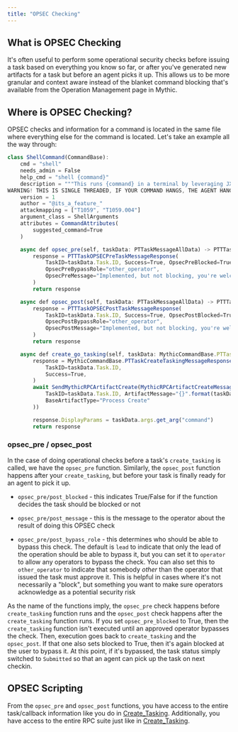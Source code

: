 ```yaml
---
title: "OPSEC Checking"
---
```


## What is OPSEC Checking

It's often useful to perform some operational security checks before issuing a task based on everything you know so far, or after you've generated new artifacts for a task but before an agent picks it up. This allows us to be more granular and context aware instead of the blanket command blocking that's available from the Operation Management page in Mythic.

## Where is OPSEC Checking?

OPSEC checks and information for a command is located in the same file where everything else for the command is located. Let's take an example all the way through:

```js
class ShellCommand(CommandBase):
    cmd = "shell"
    needs_admin = False
    help_cmd = "shell {command}"
    description = """This runs {command} in a terminal by leveraging JXA's Application.doShellScript({command}).
WARNING! THIS IS SINGLE THREADED, IF YOUR COMMAND HANGS, THE AGENT HANGS!"""
    version = 1
    author = "@its_a_feature_"
    attackmapping = ["T1059", "T1059.004"]
    argument_class = ShellArguments
    attributes = CommandAttributes(
        suggested_command=True
    )

    async def opsec_pre(self, taskData: PTTaskMessageAllData) -> PTTTaskOPSECPreTaskMessageResponse:
        response = PTTTaskOPSECPreTaskMessageResponse(
            TaskID=taskData.Task.ID, Success=True, OpsecPreBlocked=True,
            OpsecPreBypassRole="other_operator",
            OpsecPreMessage="Implemented, but not blocking, you're welcome!",
        )
        return response

    async def opsec_post(self, taskData: PTTaskMessageAllData) -> PTTTaskOPSECPostTaskMessageResponse:
        response = PTTTaskOPSECPostTaskMessageResponse(
            TaskID=taskData.Task.ID, Success=True, OpsecPostBlocked=True,
            OpsecPostBypassRole="other_operator",
            OpsecPostMessage="Implemented, but not blocking, you're welcome! Part 2",
        )
        return response

    async def create_go_tasking(self, taskData: MythicCommandBase.PTTaskMessageAllData) -> MythicCommandBase.PTTaskCreateTaskingMessageResponse:
        response = MythicCommandBase.PTTaskCreateTaskingMessageResponse(
            TaskID=taskData.Task.ID,
            Success=True,
        )
        await SendMythicRPCArtifactCreate(MythicRPCArtifactCreateMessage(
            TaskID=taskData.Task.ID, ArtifactMessage="{}".format(taskData.args.get_arg("command")),
            BaseArtifactType="Process Create"
        ))

        response.DisplayParams = taskData.args.get_arg("command")
        return response
```

### opsec\_pre / opsec\_post

In the case of doing operational checks before a task's `create_tasking` is called, we have the `opsec_pre` function. Similarly, the `opsec_post` function happens after your `create_tasking`, but before your task is finally ready for an agent to pick it up.

* `opsec_pre/post_blocked` - this indicates True/False for if the function decides the task should be blocked or not

* `opsec_pre/post_message` - this is the message to the operator about the result of doing this OPSEC check

* `opsec_pre/post_bypass_role` - this determines who should be able to bypass this check. The default is `lead` to indicate that only the lead of the operation should be able to bypass it, but you can set it to `operator` to allow any operators to bypass the check. You can also set this to `other_operator` to indicate that somebody *other* than the operator that issued the task must approve it. This is helpful in cases where it's not necessarily a "block", but something you want to make sure operators acknowledge as a potential security risk

As the name of the functions imply, the `opsec_pre` check happens before `create_tasking` function runs and the `opsec_post` check happens after the `create_tasking` function runs. If you set `opsec_pre_blocked` to True, then the `create_tasking` function isn't executed until an approved operator bypasses the check. Then, execution goes back to `create_tasking` and the `opsec_post`. If that one also sets blocked to True, then it's again blocked at the user to bypass it. At this point, if it's bypassed, the task status simply switched to `Submitted` so that an agent can pick up the task on next checkin.

## OPSEC Scripting

From the `opsec_pre` and `opsec_post` functions, you have access to the entire task/callback information like you do in [Create\_Tasking](/version-2.3/customizing/payload-type-development/create_tasking#available-context). Additionally, you have access to the entire RPC suite just like in [Create\_Tasking](/version-2.3/customizing/payload-type-development/create_tasking#rpc-functionality).
